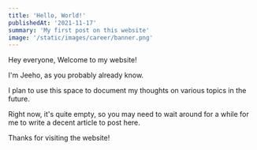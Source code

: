 ```yaml
---
title: 'Hello, World!'
publishedAt: '2021-11-17'
summary: 'My first post on this website'
image: '/static/images/career/banner.png'
---
```


Hey everyone, Welcome to my website!

I'm Jeeho, as you probably already know. 

I plan to use this space to document my thoughts on various topics in the future.

Right now, it's quite empty, so you may need to wait around for a while for me to write a decent article to post here.

Thanks for visiting the website!